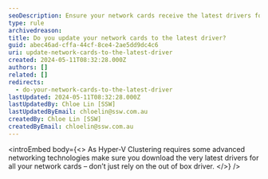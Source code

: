 ```yaml
---
seoDescription: Ensure your network cards receive the latest drivers for optimal Hyper-V Clustering performance and advanced networking features.
type: rule
archivedreason:
title: Do you update your network cards to the latest driver?
guid: abec46ad-cffa-44cf-8ce4-2ae5dd9dc4c6
uri: update-network-cards-to-the-latest-driver
created: 2024-05-11T08:32:28.000Z
authors: []
related: []
redirects:
  - do-your-network-cards-to-the-latest-driver
lastUpdated: 2024-05-11T08:32:28.000Z
lastUpdatedBy: Chloe Lin [SSW]
lastUpdatedByEmail: chloelin@ssw.com.au
createdBy: Chloe Lin [SSW]
createdByEmail: chloelin@ssw.com.au
---
```


<introEmbed
  body={<>
As Hyper-V Clustering requires some advanced networking technologies make sure you download the very latest drivers for all your network cards – don’t just rely on the out of box driver.
  </>}
/>
